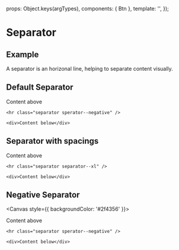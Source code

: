 
<Meta title="Components/Separator" />

  props: Object.keys(argTypes),
  components: { Btn },
  template: '<Btn :variant="variant" :size="size" :icon="icon" :iconPos="iconPos" :label="label" />',
});

# Separator

## Example

A separator is an horizonal line, helping to separate content visually.

## Default Separator

<Canvas>
  <div>
    <div>Content above</div>

    <hr class="separator sperator--negative" />

    <div>Content below</div>
  </div>
</Canvas>

## Separator with spacings

<Canvas>
  <div>
    <div>Content above</div>

    <hr class="separator separator--xl" />

    <div>Content below</div>
  </div>
</Canvas>

## Negative Separator

<Canvas style={{ backgroundColor: '#2f4356' }}>
  <div class="text--negative">
    <div>Content above</div>

    <hr class="separator sperator--negative" />

    <div>Content below</div>
  </div>
</Canvas>

